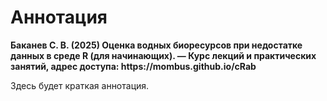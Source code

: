# Аннотация {.unnumbered}

**Баканев С. В. (2025) Оценка водных биоресурсов при недостатке данных в среде R (для начинающих). — Курс лекций и практических занятий, адрес доступа: https://mombus.github.io/cRab**

Здесь будет краткая аннотация.
